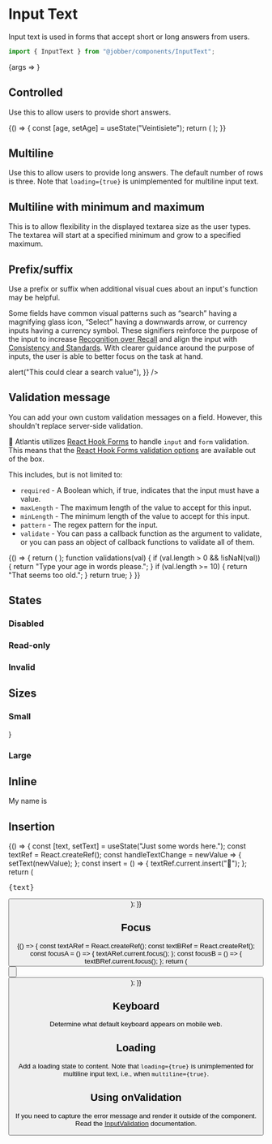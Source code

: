 
<Meta title="Components/InputText" component={InputText} />

# Input Text

Input text is used in forms that accept short or long answers from users.

```ts
import { InputText } from "@jobber/components/InputText";
```

<Canvas>
  <Story
    name="InputText"
    args={{
      defaultValue: "Rocinante",
      placeholder: "Ship Name",
    }}
  >
    {args => <InputText {...args} />}
  </Story>
</Canvas>

<ArgsTable of={InputText} story="InputText" />

## Controlled

Use this to allow users to provide short answers.

<Canvas>
  <ExampleWithHooks>
    {() => {
      const [age, setAge] = useState("Veintisiete");
      return (
        <InputText
          value={age}
          onChange={setAge}
          name="age"
          placeholder="Age in words"
        />
      );
    }}
  </ExampleWithHooks>
</Canvas>

## Multiline

Use this to allow users to provide long answers. The default number of rows is
three. Note that `loading={true}` is unimplemented for multiline input text.

<Canvas>
  <InputText
    multiline={true}
    placeholder="Describe your age"
    name="describeAge"
  />
</Canvas>

## Multiline with minimum and maximum

This is to allow flexibility in the displayed textarea size as the user types.
The textarea will start at a specified minimum and grow to a specified maximum.

<Canvas>
  <InputText
    defaultValue="Rocinante"
    multiline={true}
    rows={{ min: 1, max: 4 }}
  />
</Canvas>

## Prefix/suffix

Use a prefix or suffix when additional visual cues about an input's function may
be helpful.

Some fields have common visual patterns such as “search” having a magnifying
glass icon, “Select” having a downwards arrow, or currency inputs having a
currency symbol. These signifiers reinforce the purpose of the input to increase
[Recognition over Recall](https://www.nngroup.com/articles/ten-usability-heuristics/)
and align the input with
[Consistency and Standards](https://www.nngroup.com/articles/ten-usability-heuristics/).
With clearer guidance around the purpose of inputs, the user is able to better
focus on the task at hand.

<Canvas>
  <Content>
    <InputText
      defaultValue="1,000,000"
      placeholder="Invoice Total"
      prefix={{ label: "$", icon: "invoice" }}
      suffix={{ label: ".00" }}
    />
    <InputText
      placeholder="Search"
      prefix={{ icon: "search" }}
      suffix={{
        icon: "cross",
        ariaLabel: "clear search",
        onClick: () => alert("This could clear a search value"),
      }}
    />
  </Content>
</Canvas>

## Validation message

You can add your own custom validation messages on a field. However, this
shouldn't replace server-side validation.

🔱 Atlantis utilizes [React Hook Forms](https://react-hook-form.com/) to handle
`input` and `form` validation. This means that the
[React Hook Forms validation options](https://react-hook-form.com/api#register)
are available out of the box.

This includes, but is not limited to:

- `required` - A Boolean which, if true, indicates that the input must have a
  value.
- `maxLength` - The maximum length of the value to accept for this input.
- `minLength` - The minimum length of the value to accept for this input.
- `pattern` - The regex pattern for the input.
- `validate` - You can pass a callback function as the argument to validate, or
  you can pass an object of callback functions to validate all of them.

<Canvas>
  <ExampleWithHooks>
    {() => {
      return (
        <InputText
          name="age"
          placeholder="What's your age"
          validations={{
            required: {
              value: true,
              message: "You have to tell us your age",
            },
            validate: validations,
          }}
        />
      );
      function validations(val) {
        if (val.length > 0 && !isNaN(val)) {
          return "Type your age in words please.";
        }
        if (val.length >= 10) {
          return "That seems too old.";
        }
        return true;
      }
    }}
  </ExampleWithHooks>
</Canvas>

## States

### Disabled

<Canvas>
  <InputText
    placeholder="Credit card"
    value="**** **** **** 1234"
    disabled={true}
    name="creditCard"
  />
</Canvas>

### Read-only

<Canvas>
  <InputText
    placeholder="Your referral code"
    value="WXYZ100"
    readonly={true}
    name="referralCode"
  />
</Canvas>

### Invalid

<Canvas>
  <InputText
    placeholder="Email"
    value="atlantis"
    invalid={true}
    name="emailAddress"
  />
</Canvas>

## Sizes

### Small

<Canvas>
  <InputText name="smallField" size="small" placeholder="Duration" />}
</Canvas>

### Large

<Canvas>
  <InputText name="largeField" size="large" placeholder="Your username" />
</Canvas>

## Inline

<Canvas>
  <Text>
    My name is
    <InputText
      name="durationInDays"
      value="Jeff"
      size="small"
      inline={true}
      maxLength={4}
      align="center"
    />
  </Text>
</Canvas>

## Insertion

<Canvas>
  <ExampleWithHooks>
    {() => {
      const [text, setText] = useState("Just some words here.");
      const textRef = React.createRef();
      const handleTextChange = newValue => {
        setText(newValue);
      };
      const insert = () => {
        textRef.current.insert("🎉");
      };
      return (
        <Content>
          <InputText value={text} onChange={handleTextChange} ref={textRef} />
          <pre>{text}</pre>
          <Button label="Insert Emoji" onClick={insert} />
        </Content>
      );
    }}
  </ExampleWithHooks>
</Canvas>

## Focus

<Canvas>
  <ExampleWithHooks>
    {() => {
      const textARef = React.createRef();
      const textBRef = React.createRef();
      const focusA = () => {
        textARef.current.focus();
      };
      const focusB = () => {
        textBRef.current.focus();
      };
      return (
        <Content>
          <InputText value="Text input A" ref={textARef} />
          <InputText value="Text input B" ref={textBRef} />
          <Button label="Focus text input A" onClick={focusA} />
          <br />
          <Button label="Focus text input B" onClick={focusB} />
        </Content>
      );
    }}
  </ExampleWithHooks>
</Canvas>

## Keyboard

Determine what default keyboard appears on mobile web.

<Canvas>
  <InputText
    placeholder="Describe your age"
    name="describeAge"
    keyboard="numeric"
  />
</Canvas>

## Loading

Add a loading state to content. Note that `loading={true}` is unimplemented for
multiline input text, i.e., when `multiline={true}`.

<Canvas>
  <InputText
    placeholder="Checking phone number"
    name="phoneNumber"
    loading={true}
    keyboard="numeric"
  />
</Canvas>

## Using onValidation

If you need to capture the error message and render it outside of the component.
Read the
[InputValidation](../?path=/docs/components-inputvalidation--input-validation)
documentation.
